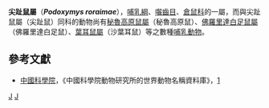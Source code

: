 {{Speciesbox 
| taxon = Podoxymys roraimae
| authority = Anthony, 1929
| name = 尖趾鼠
| status = VU | status_system = IUCN3.1
}}

'''尖趾鼠屬'''（'''''Podoxymys roraimae'''''），[[哺乳綱|哺乳綱]]、[[囓齒目|囓齒目]]、[[倉鼠科|倉鼠科]]的一屬，而與尖趾鼠屬（尖趾鼠）同科的動物尚有[[秘魯高原鼠屬|秘魯高原鼠屬]]（秘魯高原鼠）、[[佛羅里達白足鼠屬|佛羅里達白足鼠屬]]（佛羅里達白足鼠）、[[葉耳鼠屬|葉耳鼠屬]]（沙葉耳鼠）等之數種[[哺乳動物|哺乳動物]]。

==參考文獻==
*[[中國科學院|中國科學院]]，《中國科學院動物研究所的世界動物名稱資料庫》，[https://web.archive.org/web/20050718232917/http://vzd.brim.ac.cn/division/fauna/index.asp]
{{Taxonbar|from=Q1762709}}

[[Category:尖趾鼠屬|J]]
[[Category:_仓鼠科|J]]
